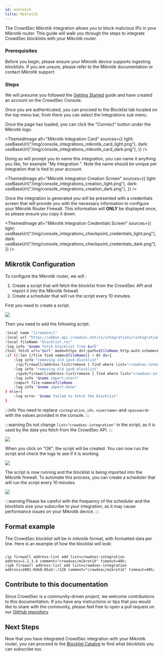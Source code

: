 ```yaml
---
id: mikrotik
title: Mikrotik
---
```



The CrowdSec Mikrotik integration allows you to block malicious IPs in your Mikrotik router. This guide will walk you through the steps to integrate CrowdSec blocklists with your Mikrotik router.

### Prerequisites

Before you begin, please ensure your Mikrotik device supports ingesting blocklists. If you are unsure, please refer to the Mikrotik documentation or contact Mikrotik support.

### Steps

We will presume you followed the [Getting Started](integrations/intro.mdx) guide and have created an account on the CrowdSec Console.

Once you are authenticated, you can proceed to the Blocklist tab located on the top menu bar, from there you can select the Integrations sub menu.

Once the page has loaded, you can click the "Connect" button under the Mikrotik logo.

<ThemedImage
    alt="Mikrotik Integration Card"
    sources={{
        light: useBaseUrl("/img/console_integrations_mikrotik_card_light.png"),
        dark: useBaseUrl("/img/console_integrations_mikrotik_card_dark.png"),
    }}
/>

Doing so will prompt you to name this integration, you can name it anything you like, for example "My Integration ". Note the name should be unique per integration that is tied to your account.

<ThemedImage
    alt="Mikrotik Integration Creation Screen"
    sources={{
        light: useBaseUrl("/img/console_integrations_creation_light.png"),
        dark: useBaseUrl("/img/console_integrations_creation_dark.png"),
    }}
/>

Once the integration is generated you will be presented with a credentials screen that will provide you with the necessary information to configure your Mikrotik Router Firewall. This information will **ONLY** be displayed once, so please ensure you copy it down.

<ThemedImage
    alt="Mikrotik Integration Credentials Screen"
    sources={{
        light: useBaseUrl("/img/console_integrations_checkpoint_credentials_light.png"),
        dark: useBaseUrl("/img/console_integrations_checkpoint_credentials_dark.png"),
    }}
/>

## Mikrotik Configuration

To configure the Mikrotik router, we will :

1. Create a script that will fetch the blocklist from the CrowdSec API and import it into the Mikrotik firewall.
2. Create a scheduler that will run the script every 10 minutes.

First you need to create a script.

![](/img/mikrotik_1.gif)

Then you need to add the following script:

```bash
:local name "[crowdsec]"
:local url "https://admin.api.crowdsec.net/v1/integrations/<integration_id>/content"
:local fileName "blocklist.rsc"
:log info "$name fetch blocklist from $url"
/tool fetch url="$url" mode=https dst-path=$fileName http-auth-scheme=basic user="<username>" password="<password>" idle-timeout="30s"
:if ([:len [/file find name=$fileName]] > 0) do={
    :log info "removing old ipv4 blocklist"
     /ip/firewall/address-list/remove [ find where list="crowdsec-integration" ];
    :log info "removing old ipv6 blocklist"
     /ipv6/firewall/address-list/remove [ find where list="crowdsec-integration" ];
    :log info "$name import;start"
    /import file-name=$fileName
    :log info "$name import:done"
} else={
    :log error "$name failed to fetch the blocklist"
}
```

:::info
You need to replace `<integration_id>`, `<username>` and `<password>` with the values provided in the console.
:::

:::warning
Do not change `list="crowdsec-integration"` in the script, as it is used by the data you fetch from the CrowdSec API.
:::

![](/img/mikrotik_2.gif)

When you click on "OK", the script will be created. You can now run the script and check the logs to see if it is working.

![](/img/mikrotik_3.gif)

The script is now running and the blocklist is being imported into the Mikrotik firewall. To automate this process, you can create a scheduler that will run the script every 10 minutes.

![](/img/mikrotik_4.gif)

:::warning
Please be careful with the frequency of the scheduler and the blocklists size your subscribe to your integration, as it may cause performance issues on your Mikrotik device.
:::

## Format example

The CrowdSec blocklist will be in mikrotik format, with formatted data per line. Here is an example of how the blocklist will look:

```

/ip firewall address-list add list=crowdsec-integration address=1.2.3.4 comment="crowdsec/mikrotik" timeout=48h;
/ip6 firewall address-list add list=crowdsec-integration address=2001:0db8:85a3::/128 comment="crowdsec/mikrotik" timeout=48h;
```

## Contribute to this documentation

Since CrowdSec is a community-driven project, we welcome contributions to this documentation. If you have any instructions or tips that you would like to share with the community, please feel free to open a pull request on our [GitHub repository](https://github.com/crowdsecurity/crowdsec-docs)

## Next Steps

Now that you have integrated CrowdSec integration with your Mikrotik router, you can proceed to the [Blocklist Catalog](console/blocklists/catalog.md) to find what blocklists you can subscribe too. 

